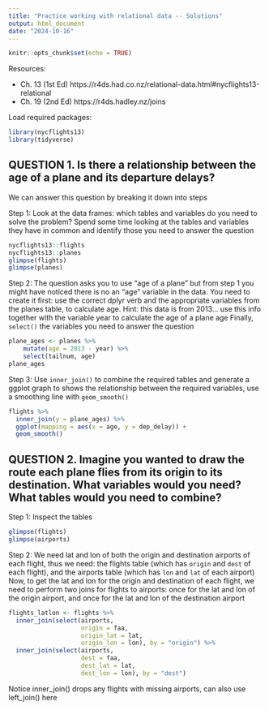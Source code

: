 ```yaml
---
title: "Practice working with relational data -- Solutions"
output: html_document
date: "2024-10-16"
---
```


```r
knitr::opts_chunk$set(echo = TRUE)
```

Resources:

* Ch. 13 (1st Ed) https://r4ds.had.co.nz/relational-data.html#nycflights13-relational
* Ch. 19 (2nd Ed) https://r4ds.hadley.nz/joins

Load required packages:
```r
library(nycflights13)
library(tidyverse)
```


## QUESTION 1. Is there a relationship between the age of a plane and its departure delays?

We can answer this question by breaking it down into steps

Step 1: 
Look at the data frames: which tables and variables do you need to solve the problem?
Spend some time looking at the tables and variables they have in common and identify those you need to answer the question
```r
nycflights13::flights
nycflights13::planes
glimpse(flights)
glimpse(planes)
```

Step 2: 
The question asks you to use "age of a plane" but from step 1 you might have noticed there is no an "age" variable in the data.
You need to create it first: use the correct dplyr verb and the appropriate variables from the planes table, to calculate age. Hint: this data is from 2013... use this info together with the variable year to calculate the age of a plane age
Finally, `select()` the variables you need to answer the question
```r
plane_ages <- planes %>%
    mutate(age = 2013 - year) %>%
    select(tailnum, age)
plane_ages
```

Step 3: 
Use `inner_join()` to combine the required tables and generate a ggplot graph to shows the relationship between the required variables, use a smoothing line with `geom_smooth()`
```r
flights %>%
  inner_join(y = plane_ages) %>%
  ggplot(mapping = aes(x = age, y = dep_delay)) +
  geom_smooth()
```


## QUESTION 2. Imagine you wanted to draw the route each plane flies from its origin to its destination. What variables would you need? What tables would you need to combine?
  
Step 1: 
Inspect the tables
```r
glimpse(flights)
glimpse(airports)
```

Step 2: 
We need lat and lon of both the origin and destination airports of each flight, thus we need: the flights table (which has `origin` and `dest` of each flight), and the airports table (which has `lon` and `lat` of each airport)
Now, to get the lat and lon for the origin and destination of each flight, we need to perform two joins for flights to airports: once for the lat and lon of the origin airport, and once for the lat and lon of the destination airport
```r
flights_latlon <- flights %>%
  inner_join(select(airports, 
                    origin = faa, 
                    origin_lat = lat, 
                    origin_lon = lon), by = "origin") %>%
  inner_join(select(airports, 
                    dest = faa, 
                    dest_lat = lat, 
                    dest_lon = lon), by = "dest")
```

Notice inner_join() drops any flights with missing airports, can also use left_join() here
